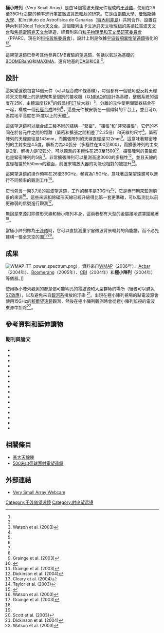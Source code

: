 {{Link style|time=2015-12-11T07:25:14+00:00}}
{{Infobox Telescope
| bgcolour =
| name = 極小陣列
| image =
| caption =
| organization = [[劍橋大學|劍橋大學]][[卡文迪許天文物理組|卡文迪許天文物理組]]<br />[[曼徹斯特大學|曼徹斯特大學]][[焦德雷班克天文台|焦德雷班克天文台]]<br />[[Instituto_de_Astrofisica_de_Canarias|Instituto de Astrofisica de Canarias]]<ref name="cam">{{cite web | url=http://www.mrao.cam.ac.uk/telescopes/vsa/ | title=University of Cambridge webpage on the VSA | accessdate=2007-06-23 | archive-date=2006-09-01 | archive-url=https://web.archive.org/web/20060901020809/http://www.mrao.cam.ac.uk/telescopes/vsa/ | dead-url=no }}</ref>
| location = [[Observatorio_del_Teide|Observatorio del Teide]], [[Tenerife|Tenerife]]<ref name="cam" />
| coords =
| altitude = 2,500米<ref name="jbo_dev">{{cite web | url=http://www.jb.man.ac.uk/tech/technology/vsa.html | title=Jodrell Bank Observatory - VSA Receivers | accessdate=2007-06-23 | archive-date=2018-07-21 | archive-url=https://web.archive.org/web/20180721222003/http://www.jb.man.ac.uk/tech/technology/vsa.html | dead-url=no }}</ref>
| weather =
| wavelength = 26–36GHz<ref name="cam" />
| built = Installed December 1999<ref name="jbo">{{cite web | url=http://www.jb.man.ac.uk/research/cmb/vsa/ | title=Jodrell Bank webpage on the VSA | accessdate=2007-06-23 | archive-date=2006-07-18 | archive-url=https://web.archive.org/web/20060718201647/http://www.jb.man.ac.uk/research/cmb/vsa/ | dead-url=no }}</ref>
| first_light =
| website = [http://www.mrao.cam.ac.uk/telescopes/vsa/ www.mrao.cam.ac.uk/telescopes/vsa]<br />[http://www.jb.man.ac.uk/research/cmb/vsa/ www.jb.man.ac.uk/research/cmb/vsa]
| style = [[Aperture_synthesis|Aperture synthesis]] [[interferometer|interferometer]]
| diameter =
| angular_resolution = 0.2—3 degrees<ref name="cam" />
| area =
| focal_length =
| mounting = Tip-table<ref name="cam" />
| dome =
}}
'''極小陣列'''（Very Small Array）是由14個電波天線元件組成的[[干涉儀|干涉儀]]，使用在26至35GHz之間的頻率進行[[宇宙微波背景輻射|宇宙微波背景輻射]]的研究。它是由[[劍橋大學|劍橋大學]]、[[曼徹斯特大學|曼徹斯特大學]]、和Instituto de Astrofisica de Canarias（[[特內里費島|特內利非島]]）共同合作，設置在[[特內里費島|特內利非]]的[[del_Teide天文台|del Teide天文台]]。這個陣列由[[卡文迪許天文物理組|卡文迪許天文物理組]]的[[馬德拉電波天文台|馬德拉電波天文台]]和[[焦德雷班克天文台|焦德雷班克天文台]]建造，經費則來自[[粒子物理學和天文學研究委員會|粒子物理學和天文學研究委員會]]（PPARC，現在的[[:en:CScience_and_Technology_Facilities_Council|科技設施委員會]]）。設計上則是依據[[宇宙各項異性望遠鏡|宇宙各項異性望遠鏡]]強化的<ref name="cam" /><ref name="jbo" />。

這架望遠鏡已參考其他參與CMB實驗的望遠鏡，包括以氣球為基礎的[[BOOMERanG|BOOMERanG]]和[[Millimeter_Anisotropy_eXperiment_IMaging_Array|MAXIMA]]，還有地基的[[DASI|DASI]]和[[Cosmic_Background_Imager|CBI]]<ref name="watson">Watson et al. (2003)</ref>。

== 設計 ==
這架望遠鏡包含14個元件（可以駔合成91條基線），每個都有一個號角型反射天線將天文物理上的訊號聚焦至個別的接收機（以[[NRAO|NRAO]]的設計為基礎，整個系統的溫度在25K，主體溫度12K<ref name="cam" />的假晶[[HFET|HFET]]放大器）<ref name="jbo_dev" />。分離的元件使用關聯器結合在一起，構成一個[[孔徑合成|孔徑合成]]陣列<ref name="jbo_dev" />，這些元件被安裝在一個傾斜的平台上，並且可以追蹤地平高度在35度以上的天體<ref name="cam" />。

這些望遠鏡可以組合成三種不同的結構－"緊密"、"擴張"和"非常擴張"，它們的不同在於各元件之間的距離（緊密和擴張之間相差了2.25倍）和天線的尺寸<ref name="cam" />。緊密陣列的天線直徑是143mm，而擴張陣列的天線直徑是322mm<ref name="grainge">Grainge et al. (2003)</ref>。這意味著緊密陣列的主射束是4.5度，解析力為30弧分（多極性在100至800），而擴張陣列的主束是2度，解析力是12弧分，可以觀測的多極性在250至1500<ref name="jbo_techspecs">{{cite web | url=http://www.jb.man.ac.uk/research/cmb/vsa/VSA_Technical_Specs.html | title=Technical specifications of the VSA | publisher=[[Jodrell_Bank_Observatory|Jodrell Bank Observatory]] | accessdate=2007-06-23 | archive-date=2007-08-15 | archive-url=https://web.archive.org/web/20070815114128/http://www.jb.man.ac.uk/research/cmb/vsa/VSA_Technical_Specs.html | dead-url=no }}</ref>，擴張陣列的靈敏度也是緊密陣列的5倍<ref name="grainge">Grainge et al. (2003)</ref>。非常擴張陣列可以量測高達3000的多極性<ref name="dickinson">Dickinson et al. (2004)</ref>，並且天線的直徑相當於550mm的鏡面，前置末端放大器的功能也相對的被提升<ref name="cleary">Cleary et al. (2004)</ref>。

這架望遠鏡的操作頻率在26至36GHz，頻寬為1.5GHz，意味著這架望遠鏡可以進行不同頻率的觀測工作<ref name="taylor">Taylor et al. (2003)</ref>。

它也包含一架3.7米的電波望遠鏡，工作的頻率是30GHz<ref name="jbo_sources">{{cite web | url=http://www.jb.man.ac.uk/research/cmb/vsa/VSA_source_Subtractors.html | title=VSA Source Subtractors | publisher=[[Jodrell_Bank_Observatory|Jodrell Bank Observatory]] | accessdate=2007-06-23 | archive-date=2007-08-15 | archive-url=https://web.archive.org/web/20070815112112/http://www.jb.man.ac.uk/research/cmb/vsa/VSA_source_Subtractors.html | dead-url=no }}</ref>，它是專門用來監測前景的來源<ref name="watson">Watson et al. (2003)</ref>。這些來源扣除碟形天線已經升級得比第一套更準確，可以監測比以前更微弱的信號進行觀測<ref name="grainge">Grainge et al. (2003)</ref>。

無論是來源扣除碟形天線和極小陣列本身，這兩者都有大型的金屬接地遮罩圍繞著<ref name="jbo" />。

當極小陣列做為[[干涉儀|干涉儀]]時，它可以直接測量宇宙微波背景輻射的角能譜，而不必先建構一張全天空的圖<ref name="jbo" /><ref name="scott">Scott et al. (2003)</ref>。

== 成果 ==
[[File:WMAP_TT_power_spectrum.png|thumb]]）。資料來自[[WMAP|WMAP]]（2006年）、[[弧分宇宙學測熱輻射陣列接收機|Acbar]]（2004年）、[[毫米波段氣球觀天計畫|Boomerang]]（2005年）、[[宇宙背景圖像|CBI]]（2004年）和'''極小陣列'''（2004年）等儀器。]]

使用極小陣列觀測的都是儘可能明亮的電波源和大型群極的場所（後者可以避免[[蘇尼亞耶夫-澤爾多維奇效應|SZ效應]]），以及避免來自[[銀河系|銀河系]]排放的汙染
<ref name="dickinson">Dickinson et al. (2004)</ref>。出現在極小陣列視場的點電波源會使用15GHz的[[賴爾望遠鏡|賴爾望遠鏡]]觀測，然後在極小陣列觀測時會從極小陣列監視的電波來源中扣除<ref name="watson">Watson et al. (2003)</ref>。

== 參考資料和延伸讀物 ==
{{Reflist|2}}

=== 期刊與論文 ===
<div class="references-small">
<!-- In date order -->
* {{cite journal | title=First results from the Very Small Array I: Observational Methods | first=R. A. | last=Watson | coauthors=et al. | year=2003 | journal=[[MNRAS|MNRAS]] | volume=341 | pages=1057–1065 | id={{arxiv|archive=astro-ph|id=0205378}} | url=http://adsabs.harvard.edu/abs/2003MNRAS.341.1057W | doi=10.1046/j.1365-8711.2003.06338.x | format=abstract | access-date=2009-12-01 | archive-date=2020-07-28 | archive-url=https://web.archive.org/web/20200728165334/https://ui.adsabs.harvard.edu/abs/2003MNRAS.341.1057W/abstract | dead-url=no }}
* {{cite journal | title=First Results From The Very Small Array II: Observations of the CMB | first=Angela C. | last=Taylor | coauthors=et al. | year=2003 | journal=[[MNRAS|MNRAS]] | volume=341 | pages=1066–1075 | id={{arxiv|archive=astro-ph|id=0205381}} | url=http://adsabs.harvard.edu/abs/2003MNRAS.341.1066T | doi=10.1046/j.1365-8711.2003.06493.x | format=abstract | access-date=2009-12-01 | archive-date=2020-07-28 | archive-url=https://web.archive.org/web/20200728165337/https://ui.adsabs.harvard.edu/abs/2003MNRAS.341.1066T/abstract | dead-url=no }}
* {{cite journal | title=First results from the Very Small Array III: The CMB Power Spectrum | first=P. F. | last=Scott | coauthors=et al. | year=2003 | journal=[[MNRAS|MNRAS]] | volume=341 | pages=1076–1083 | url=http://adsabs.harvard.edu/abs/2003MNRAS.341.1076S | id={{arxiv|archive=astro-ph|id=0205380}} | doi=10.1046/j.1365-8711.2003.06354.x | format=abstract }}
* {{cite journal | title=First results from the Very Small Array IV: Cosmological Parameter Estimation | first=J. A. | last=Rubino-Martin | coauthors=et al. | year=2003 | journal=[[MNRAS|MNRAS]] | volume=341 | pages=1084–1092 | id={{arxiv|archive=astro-ph|id=0205367}} | url=http://adsabs.harvard.edu/abs/2003MNRAS.341.1084R | doi=10.1046/j.1365-8711.2003.06494.x | format=abstract}}
* {{cite journal | title=The CMB Power Spectrum out to l = 1400 measured by the VSA | first=Keith | last=Grainge | coauthors=et al. | year=2003 | journal=[[MNRAS|MNRAS]] | volume=341 | pages=L23–L28 | url=http://adsabs.harvard.edu/abs/2003MNRAS.341L..23G | id={{arxiv|archive=astro-ph|id=0212495}} | doi=10.1046/j.1365-8711.2003.06563.x | format=abstract | access-date=2009-12-01 | archive-date=2020-07-28 | archive-url=https://web.archive.org/web/20200728165335/https://ui.adsabs.harvard.edu/abs/2003MNRAS.341L..23G/abstract | dead-url=no }}
* {{cite journal | title=Cosmological Parameter Estimation and Bayesian model comparison using VSA data | first=Anze | last=Slosar | coauthors=et al. | year=2003 | journal=[[MNRAS|MNRAS]] | volume=341 | pages=L29–L34 | id={{arxiv|archive=astro-ph|id=0212497}} | url=http://adsabs.harvard.edu/abs/2004MNRAS.353..747R | doi=10.1046/j.1365-8711.2003.06564.x | format=abstract | access-date=2009-12-01 | archive-date=2017-10-12 | archive-url=https://web.archive.org/web/20171012122706/http://adsabs.harvard.edu/abs/2004MNRAS.353..747R | dead-url=no }}
* {{cite journal | title=Maximum-likelihood astrometric geometry calibration of interferometric telescopes: application to the Very Small Array | last=Maisinger | first=Klaus | year=2003 | url=http://adsabs.harvard.edu/abs/2003MNRAS.345..800M | journal=[[MNRAS|MNRAS]] | volume=345 | pages=800–808 | id={{arxiv|archive=astro-ph|id=0212210}} | doi=10.1046/j.1365-8711.2003.06995.x | format=abstract }}
* {{cite journal | first=Richard | last=Savage | year=2004 | title=Searching for non-Gaussianity in the Very Small Array data | journal=[[MNRAS|MNRAS]] | volume=349 | pages=973–982 | url=http://adsabs.harvard.edu/abs/2004MNRAS.349..973S | id={{arxiv|archive=astro-ph|id=0308266}} | doi=10.1111/j.1365-2966.2004.07578.x | format=abstract }}
* {{cite journal | first=Clive | last=Dickinson | coauthors=et al. | title=High sensitivity measurements of the CMB power spectrum with the extended Very Small Array | year=2004 | journal=[[MNRAS|MNRAS]] | volume=353 | pages=732 | id={{arxiv|archive=astro-ph|id=0402498}} | url=http://adsabs.harvard.edu/abs/2005MNRAS.360..340C | doi=10.1111/j.1365-2966.2004.08206.x | format=abstract}}
* {{cite journal | title=Estimating the bispectrum of the Very Small Array data | first=Sarah | last=Smith | coauthors=et al. | journal=[[MNRAS|MNRAS]] | year=2004 | volume=352 | pages=887–902 | id={{arxiv|archive=astro-ph|id=0401618}} | url=http://adsabs.harvard.edu/abs/2004MNRAS.352..887S | doi=10.1111/j.1365-2966.2004.07885.x | format=abstract}}
* {{cite journal | title=Cosmological parameter estimation using Very Small Array data out to l=1500 | first=Rafael | last=Rebolo | coauthors=et al. | year=2004 | id={{arxiv|archive=astro-ph|id=0402466}} | journal=[[MNRAS|MNRAS]] | volume=353 | pages=747–759 | url=http://adsabs.harvard.edu/abs/2004MNRAS.353..747R | doi=10.1111/j.1365-2966.2004.08102.x | format=abstract | access-date=2009-12-01 | archive-date=2017-10-12 | archive-url=https://web.archive.org/web/20171012122706/http://adsabs.harvard.edu/abs/2004MNRAS.353..747R | dead-url=no }}
* {{cite journal | title=Very Small Array observations of the Sunyaev-Zel'dovich effect in nearby galaxy clusters | first=Katy | last=Lancaster | journal=[[MNRAS|MNRAS]] | year=2004 | volume=359 | pages=16–30 | id={{arxiv|archive=astro-ph|id=0405582}} | url=http://adsabs.harvard.edu/abs/2005MNRAS.359...16L | doi=10.1111/j.1365-2966.2005.08696.x | format=abstract}}
* {{cite journal | title=Source subtraction for the extended Very Small Array and 33-GHz source count estimates | first=Kieran | last=Cleary | year=2005 | id={{arxiv|archive=astro-ph|id=0412605}} | url=http://adsabs.harvard.edu/abs/2005MNRAS.360..340C | journal=[[MNRAS|MNRAS]] | volume=360 | pages=340–353 | doi=10.1111/j.1365-2966.2005.09037.x | format=abstract}}
* {{cite journal | title=A Very Small Array search for the extended Sunyaev-Zel'dovich effect in the Corona Borealis supercluster | last=Génova-Santos | first=Ricardo | coauthors=et al. | journal=[[MNRAS|MNRAS]] | volume=363 | pages=79–92 | url=http://adsabs.harvard.edu/abs/2005MNRAS.363...79G | id={{arxiv|archive=astro-ph|id=0507285}} | year=2005 | doi=10.1111/j.1365-2966.2005.09405.x | format=abstract}}
* {{cite journal | title=Cosmic microwave background observations from the Cosmic Background Imager and Very Small Array: a comparison of coincident maps and parameter estimation methods | last=Rajguru | first=Nutan | coauthors=et al. | year=2005 | journal=[[MNRAS|MNRAS]] | volume=363 | pages=1125–1135 | url=http://adsabs.harvard.edu/abs/2005MNRAS.363.1125R | id={{arxiv|archive=astro-ph|id=0502330}} | doi=10.1111/j.1365-2966.2005.09519.x | format=abstract }}
* {{cite journal | title=Non-Gaussianity in the Very Small Array cosmic microwave background maps with smooth goodness-of-fit tests | last=Rubiño-Martín | first=José Alberto | year=2006 | journal=[[MNRAS|MNRAS]] | volume=369 | pages=909–920 | id={{arxiv|archive=astro-ph|id=0604070}} | url=http://adsabs.harvard.edu/abs/2006MNRAS.369..909R | doi=10.1111/j.1365-2966.2006.10341.x | format=abstract}}
</div>

== 相關條目 ==
*[[甚大天線陣|甚大天線陣]]
*[[500米口徑球面射電望遠鏡|500米口徑球面射電望遠鏡]]

== 外部連結 ==
* [https://web.archive.org/web/20091212144311/http://webcam.vsa.iac.es/view/view.shtml Very Small Array Webcam]

[[Category:干涉儀望遠鏡|Category:干涉儀望遠鏡]]
[[Category:射电望远镜|Category:射电望远镜]]